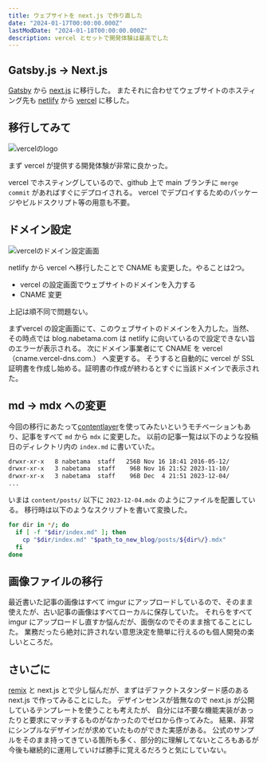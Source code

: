 ```yaml
---
title: ウェブサイトを next.js で作り直した
date: "2024-01-17T00:00:00.000Z"
lastModDate: "2024-01-18T00:00:00.000Z"
description: vercel とセットで開発体験は最高でした
---
```


## Gatsby.js → Next.js

[Gatsby](https://www.gatsbyjs.com/) から [next.js](https://nextjs.org/) に移行した。
またそれに合わせてウェブサイトのホスティング先も [netlify](https://www.netlify.com/) から [vercel](https://vercel.com/) に移した。

## 移行してみて

![vercelのlogo](https://i.imgur.com/aMiWrZom.png)

まず vercel が提供する開発体験が非常に良かった。

vercel でホスティングしているので、github 上で main ブランチに `merge commit` があればすぐにデプロイされる。
vercel でデプロイするためのパッケージやビルドスクリプト等の用意も不要。

## ドメイン設定

![vercelのドメイン設定画面](https://i.imgur.com/hMfWBOzl.png)

netlify から vercel へ移行したことで CNAME も変更した。やることは2つ。

- vercel の設定画面でウェブサイトのドメインを入力する
- CNAME 変更

上記は順不同で問題ない。

まずvercel の設定画面にて、このウェブサイトのドメインを入力した。当然、その時点では blog.nabetama.com は netlify に向いているので設定できない旨のエラーが表示される。
次にドメイン事業者にて CNAME を vercel（cname.vercel-dns.com.） へ変更する。
そうすると自動的に vercel が SSL 証明書を作成し始める。証明書の作成が終わるとすぐに当該ドメインで表示された。

## md → mdx への変更

今回の移行にあたって[contentlayer](https://contentlayer.dev/)を使ってみたいというモチベーションもあり、記事をすべて `md` から `mdx` に変更した。
以前の記事一覧は以下のような投稿日のディレクトリ内の `index.md` に書いていた。

```sh
drwxr-xr-x   8 nabetama  staff   256B Nov 16 18:41 2016-05-12/
drwxr-xr-x   3 nabetama  staff    96B Nov 16 21:52 2023-11-10/
drwxr-xr-x   3 nabetama  staff    96B Dec  4 21:51 2023-12-04/
...
```

いまは `content/posts/` 以下に `2023-12-04.mdx` のようにファイルを配置している。
移行時は以下のようなスクリプトを書いて変換した。

```sh
for dir in */; do
  if [ -f "$dir/index.md" ]; then
    cp "$dir/index.md" "$path_to_new_blog/posts/${dir%/}.mdx"
  fi
done
```

## 画像ファイルの移行

最近書いた記事の画像はすべて imgur にアップロードしているので、そのまま使えたが、古い記事の画像はすべてローカルに保存していた。
それらをすべて imgur にアップロードし直すか悩んだが、面倒なのでそのまま捨てることにした。
業務だったら絶対に許されない意思決定を簡単に行えるのも個人開発の楽しいところだ。

## さいごに

[remix](https://remix.run/) と next.js とで少し悩んだが、まずはデファクトスタンダード感のある next.js で作ってみることにした。
デザインセンスが皆無なので next.js が公開しているテンプレートを使うことも考えたが、
自分には不要な機能実装があったりと要求にマッチするものがなかったのでゼロから作ってみた。
結果、非常にシンプルなデザインだが求めていたものができた実感がある。
公式のサンプルをそのまま持ってきている箇所も多く、部分的に理解してないところもあるが
今後も継続的に運用していけば勝手に覚えるだろうと気にしていない。
